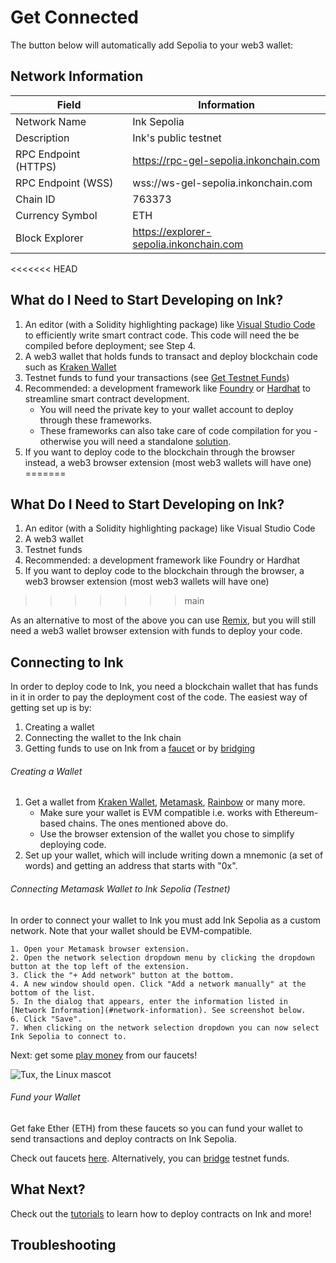 
# Get Connected

The button below will automatically add Sepolia to your web3 wallet:

<AddNetworkButton />


## Network Information

| Field                | Information                                                    |
| -------------------- | -------------------------------------------------------------- |
| Network Name         | Ink Sepolia                                                    |
| Description          | Ink's public testnet                                           |
| RPC Endpoint (HTTPS) | https://rpc-gel-sepolia.inkonchain.com                         |
| RPC Endpoint (WSS)   | wss://ws-gel-sepolia.inkonchain.com                            |
| Chain ID             | 763373                                                         |
| Currency Symbol      | ETH                                                            |
| Block Explorer       | https://explorer-sepolia.inkonchain.com                        |


<<<<<<< HEAD
## What do I Need to Start Developing on Ink?
1. An editor (with a Solidity highlighting package) like [Visual Studio Code](https://code.visualstudio.com/) to efficiently write smart contract code. This code will need the be compiled before deployment; see Step 4.
2. A web3 wallet that holds funds to transact and deploy blockchain code such as [Kraken Wallet](https://www.kraken.com/wallet)
3. Testnet funds to fund your transactions (see [Get Testnet Funds](/quick-start/faucets))
4. Recommended: a development framework like [Foundry](https://book.getfoundry.sh/) or [Hardhat](https://hardhat.org/) to streamline smart contract development. 
    - You will need the private key to your wallet account to deploy through these frameworks.
    - These frameworks can also take care of code compilation for you - otherwise you will need a standalone [solution](https://docs.soliditylang.org/en/latest/installing-solidity.html).
5. If you want to deploy code to the blockchain through the browser instead, a web3 browser extension (most web3 wallets will have one)
=======
## What Do I Need to Start Developing on Ink?
1. An editor (with a Solidity highlighting package) like Visual Studio Code
2. A web3 wallet
3. Testnet funds
4. Recommended: a development framework like Foundry or Hardhat
5. If you want to deploy code to the blockchain through the browser, a web3 browser extension (most web3 wallets will have one)
>>>>>>> main

As an alternative to most of the above you can use [Remix](https://remix.ethereum.org/), but you will still need a web3 wallet browser extension with funds to deploy your code.

## Connecting to Ink

In order to deploy code to Ink, you need a blockchain wallet that has funds in it in order to pay the deployment cost of the code. The easiest way of getting set up is by:
1. Creating a wallet
2. Connecting the wallet to the Ink chain
3. Getting funds to use on Ink from a [faucet](https://https://docs.inkonchain.com/quick-start/faucets) or by [bridging]()

###### Creating a Wallet
1. Get a wallet from [Kraken Wallet](https://www.kraken.com/wallet), [Metamask](https://metamask.io/), [Rainbow](https://rainbow.me/en-us/) or many more. 
    - Make sure your wallet is EVM compatible i.e. works with Ethereum-based chains. The ones mentioned above do. 
    - Use the browser extension of the wallet you chose to simplify deploying code.
2. Set up your wallet, which will include writing down a mnemonic (a set of words) and getting an address that starts with "0x".

###### Connecting Metamask Wallet to Ink Sepolia (Testnet)

In order to connect your wallet to Ink you must add Ink Sepolia as a custom network. Note that your wallet should be EVM-compatible.

    1. Open your Metamask browser extension.
    2. Open the network selection dropdown menu by clicking the dropdown button at the top left of the extension.
    3. Click the "+ Add network" button at the bottom.
    4. A new window should open. Click "Add a network manually" at the bottom of the list.
    5. In the dialog that appears, enter the information listed in [Network Information](#network-information). See screenshot below.
    6. Click "Save".
    7. When clicking on the network selection dropdown you can now select Ink Sepolia to connect to.

Next: get some [play money](#faucet) from our faucets!

![Tux, the Linux mascot](../../images/add_network.png)

###### Fund your Wallet
Get fake Ether (ETH) from these faucets so you can fund your wallet to send transactions and deploy contracts on Ink Sepolia.

Check out faucets [here](https://docs.inkonchain.com/quick-start/faucets). Alternatively, you can [bridge](https://docs.inkonchain.com/quick-start/faucets#bridging-funds-to-ink-sepolia) testnet funds. 

## What Next? 
Check out the [tutorials](/build/tutorials) to learn how to deploy contracts on Ink and more!

## Troubleshooting
